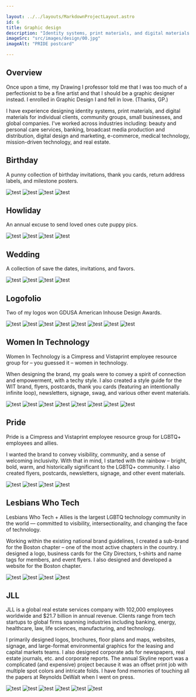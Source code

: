 ```yaml
---

layout: ../../layouts/MarkdownProjectLayout.astro
id: 6
title: Graphic design
description: "Identity systems, print materials, and digital materials for clients, community groups, small businesses, and global companies"
imageSrc: "src/images/design/00.jpg"
imageAlt: "PRIDE postcard"

---
```




## Overview

Once upon a time, my Drawing I professor told me that I was too much of a perfectionist to be a fine artist and that I should be a graphic designer instead. I enrolled in Graphic Design I and fell in love. (Thanks, GP.)

I have experience designing identity systems, print materials, and digital materials for individual clients, community groups, small businesses, and global companies. I've worked across industries including: beauty and personal care services, banking, broadcast media production and distribution, digital design and marketing, e-commerce, medical technology, mission-driven technology, and real estate.

## Birthday

A punny collection of birthday invitations, thank you cards, return address labels, and milestone posters.

<div class="graphic-design">
  <Image src={onederland} class="image" alt="test" />
  <Image src={roar01} class="image" alt="test" />
  <Image src={shellebrate} class="image" alt="test" />
  <Image src={purrthday} class="image" alt="test" />
</div>

## Howliday

An annual excuse to send loved ones cute puppy pics.

<div class="graphic-design">
  <Image src={howliday01} class="image" alt="test" />
  <Image src={howliday03} class="image" alt="test" />
  <Image src={howliday02} class="image" alt="test" />
  <Image src={howliday04} class="image" alt="test" />
</div>

## Wedding

A collection of save the dates, invitations, and favors.

<div class="graphic-design">
  <Image src={september} class="image" alt="test" />
  <Image src={yaas} class="image" alt="test" />
  <Image src={loveIsBrewing01} class="image" alt="test" />
  <Image src={loveIsBrewing02} class="image" alt="test" />
</div>

## Logofolio

Two of my logos won GDUSA American Inhouse Design Awards.

<div class="graphic-design logofolio">
  <Image src={logofolio01} class="image" alt="test" />
  <Image src={logofolio02} class="image" alt="test" />
  <Image src={logofolio03} class="image" alt="test" />
  <Image src={logofolio04} class="image" alt="test" />
  <Image src={logofolio05} class="image" alt="test" />
  <Image src={logofolio06} class="image" alt="test" />
  <Image src={logofolio07} class="image" alt="test" />
  <Image src={logofolio08} class="image" alt="test" />
</div>

## Women In Technology

Women In Technology is a Cimpress and Vistaprint employee resource group for – you guessed it – women in technology.

When designing the brand, my goals were to convey a spirit of connection and empowerment, with a techy style. I also created a style guide for the WIT brand, flyers, postcards, thank you cards (featuring an intentionally infinite loop), newsletters, signage, swag, and various other event materials.

<div class="graphic-design">
  <Image src={wit01} class="image" alt="test" />
  <Image src={wit02} class="image" alt="test" />
  <Image src={wit03} class="image" alt="test" />
  <Image src={wit04} class="image" alt="test" />
  <Image src={wit05} class="image" alt="test" />
  <Image src={wit06} class="image" alt="test" />
  <Image src={wit07} class="image" alt="test" />
  <Image src={wit08} class="image" alt="test" />
</div>

## Pride

Pride is a Cimpress and Vistaprint employee resource group for LGBTQ+ employees and allies.

I wanted the brand to convey visibility, community, and a sense of welcoming inclusivity. With that in mind, I started with the rainbow – bright, bold, warm, and historically significant to the LGBTQ+ community. I also created flyers, postcards, newsletters, signage, and other event materials.

<div class="graphic-design">
  <Image src={pride01} class="image" alt="test" />
  <Image src={pride02} class="image" alt="test" />
  <Image src={pride03} class="image" alt="test" />
  <Image src={pride04} class="image" alt="test" />
</div>

## Lesbians Who Tech

Lesbians Who Tech + Allies is the largest LGBTQ technology community in the world — committed to visibility, intersectionality, and changing the face of technology.

Working within the existing national brand guidelines, I created a sub-brand for the Boston chapter – one of the most active chapters in the country. I designed a logo, business cards for the City Directors, t-shirts and name tags for members, and event flyers. I also designed and developed a website for the Boston chapter.

<div class="graphic-design">
  <Image src={lwt01} class="image" alt="test" />
  <Image src={lwt02} class="image" alt="test" />
  <Image src={lwt03} class="image" alt="test" />
  <Image src={lwt04} class="image" alt="test" />
</div>

## JLL

JLL is a global real estate services company with 102,000 employees worldwide and $21.7 billion in annual revenue. Clients range from tech startups to global firms spanning industries including banking, energy, healthcare, law, life sciences, manufacturing, and technology.

I primarily designed logos, brochures, floor plans and maps, websites, signage, and large-format environmental graphics for the leasing and capital markets teams. I also designed corporate ads for newspapers, real estate journals, etc. and corporate reports. The annual Skyline report was a complicated (and expensive) project because it was an offset print job with multiple spot colors and intricate folds. I have fond memories of touching all the papers at Reynolds DeWalt when I went on press.

<div class="graphic-design">
  <Image src={jll01} class="image" alt="test" />
  <Image src={jll02} class="image" alt="test" />
  <Image src={jll03} class="image" alt="test" />
  <Image src={jll04} class="image" alt="test" />
  <Image src={jll05} class="image" alt="test" />
  <Image src={jll06} class="image" alt="test" />
</div>